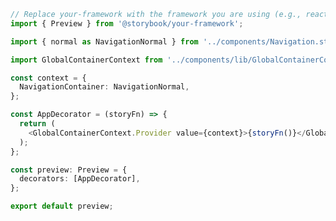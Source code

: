 ```ts
// Replace your-framework with the framework you are using (e.g., react, vue3)
import { Preview } from '@storybook/your-framework';

import { normal as NavigationNormal } from '../components/Navigation.stories';

import GlobalContainerContext from '../components/lib/GlobalContainerContext';

const context = {
  NavigationContainer: NavigationNormal,
};

const AppDecorator = (storyFn) => {
  return (
    <GlobalContainerContext.Provider value={context}>{storyFn()}</GlobalContainerContext.Provider>
  );
};

const preview: Preview = {
  decorators: [AppDecorator],
};

export default preview;
```
